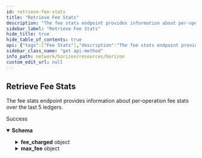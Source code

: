 ```yaml
---
id: retrieve-fee-stats
title: "Retrieve Fee Stats"
description: "The fee stats endpoint provides information about per-operation fee stats over the last 5 ledgers."
sidebar_label: "Retrieve Fee Stats"
hide_title: true
hide_table_of_contents: true
api: {"tags":["Fee Stats"],"description":"The fee stats endpoint provides information about per-operation fee stats over the last 5 ledgers.","operationId":"RetrieveFeeStats","responses":{"200":{"description":"Success","content":{"application/json":{"schema":{"type":"object","properties":{"last_ledger":{"type":"string"},"last_ledger_base_fee":{"type":"string"},"ledger_capacity_usage":{"type":"string"},"fee_charged":{"type":"object","properties":{"max":{"type":"string"},"min":{"type":"string"},"mode":{"type":"string"},"p10":{"type":"string"},"p20":{"type":"string"},"p30":{"type":"string"},"p40":{"type":"string"},"p50":{"type":"string"},"p60":{"type":"string"},"p70":{"type":"string"},"p80":{"type":"string"},"p90":{"type":"string"},"p95":{"type":"string"},"p99":{"type":"string"}},"title":"FeeDistribution"},"max_fee":{"type":"object","properties":{"max":{"type":"string"},"min":{"type":"string"},"mode":{"type":"string"},"p10":{"type":"string"},"p20":{"type":"string"},"p30":{"type":"string"},"p40":{"type":"string"},"p50":{"type":"string"},"p60":{"type":"string"},"p70":{"type":"string"},"p80":{"type":"string"},"p90":{"type":"string"},"p95":{"type":"string"},"p99":{"type":"string"}},"title":"FeeDistribution"}},"title":"FeeStats"},"examples":{"RetrieveFeeStats":{"value":{"last_ledger":"43277313","last_ledger_base_fee":"100","ledger_capacity_usage":"1","fee_charged":{"max":"5500","min":"5000","mode":"5000","p10":"5000","p20":"5000","p30":"5000","p40":"5000","p50":"5001","p60":"5001","p70":"5066","p80":"5066","p90":"5500","p95":"5500","p99":"5500"},"max_fee":{"max":"616065406","min":"5000","mode":"10003","p10":"10000","p20":"10003","p30":"10003","p40":"20005","p50":"20005","p60":"50020","p70":"50020","p80":"150000","p90":"500000","p95":"500000","p99":"1490000"}}}}}}}},"method":"get","path":"/fee_stats","servers":[{"url":"https://horizon.stellar.org","description":"The main network"},{"url":"https://horizon-testnet.stellar.org","description":"The test network"}],"info":{"title":"Horizon","version":"0.0.1"},"postman":{"name":"Retrieve Fee Stats","description":{"content":"The fee stats endpoint provides information about per-operation fee stats over the last 5 ledgers.","type":"text/plain"},"url":{"path":["fee_stats"],"host":["{{baseUrl}}"],"query":[],"variable":[]},"header":[{"key":"Accept","value":"application/json"}],"method":"GET"}}
sidebar_class_name: "get api-method"
info_path: network/horizon/resources/horizon
custom_edit_url: null
---
```



## Retrieve Fee Stats



The fee stats endpoint provides information about per-operation fee stats over the last 5 ledgers.

<div><ApiTabs><TabItem label={"200"} value={"200"}><div>

Success

</div><div><MimeTabs schemaType={"response"}><TabItem label={"application/json"} value={"application/json"}><SchemaTabs><TabItem label={"Schema"} value={"Schema"}><details style={{}} data-collapsed={false} open={true}><summary style={{"textAlign":"left"}}><strong>Schema</strong></summary><div style={{"textAlign":"left","marginLeft":"1rem"}}></div><ul style={{"marginLeft":"1rem"}}><SchemaItem collapsible={false} name={"last_ledger"} required={false} schemaName={"string"} qualifierMessage={undefined} schema={{"type":"string"}}></SchemaItem><SchemaItem collapsible={false} name={"last_ledger_base_fee"} required={false} schemaName={"string"} qualifierMessage={undefined} schema={{"type":"string"}}></SchemaItem><SchemaItem collapsible={false} name={"ledger_capacity_usage"} required={false} schemaName={"string"} qualifierMessage={undefined} schema={{"type":"string"}}></SchemaItem><SchemaItem collapsible={true} className={"schemaItem"}><details style={{}}><summary style={{}}><strong>fee_charged</strong><span style={{"opacity":"0.6"}}> object</span></summary><div style={{"marginLeft":"1rem"}}><SchemaItem collapsible={false} name={"max"} required={false} schemaName={"string"} qualifierMessage={undefined} schema={{"type":"string"}}></SchemaItem><SchemaItem collapsible={false} name={"min"} required={false} schemaName={"string"} qualifierMessage={undefined} schema={{"type":"string"}}></SchemaItem><SchemaItem collapsible={false} name={"mode"} required={false} schemaName={"string"} qualifierMessage={undefined} schema={{"type":"string"}}></SchemaItem><SchemaItem collapsible={false} name={"p10"} required={false} schemaName={"string"} qualifierMessage={undefined} schema={{"type":"string"}}></SchemaItem><SchemaItem collapsible={false} name={"p20"} required={false} schemaName={"string"} qualifierMessage={undefined} schema={{"type":"string"}}></SchemaItem><SchemaItem collapsible={false} name={"p30"} required={false} schemaName={"string"} qualifierMessage={undefined} schema={{"type":"string"}}></SchemaItem><SchemaItem collapsible={false} name={"p40"} required={false} schemaName={"string"} qualifierMessage={undefined} schema={{"type":"string"}}></SchemaItem><SchemaItem collapsible={false} name={"p50"} required={false} schemaName={"string"} qualifierMessage={undefined} schema={{"type":"string"}}></SchemaItem><SchemaItem collapsible={false} name={"p60"} required={false} schemaName={"string"} qualifierMessage={undefined} schema={{"type":"string"}}></SchemaItem><SchemaItem collapsible={false} name={"p70"} required={false} schemaName={"string"} qualifierMessage={undefined} schema={{"type":"string"}}></SchemaItem><SchemaItem collapsible={false} name={"p80"} required={false} schemaName={"string"} qualifierMessage={undefined} schema={{"type":"string"}}></SchemaItem><SchemaItem collapsible={false} name={"p90"} required={false} schemaName={"string"} qualifierMessage={undefined} schema={{"type":"string"}}></SchemaItem><SchemaItem collapsible={false} name={"p95"} required={false} schemaName={"string"} qualifierMessage={undefined} schema={{"type":"string"}}></SchemaItem><SchemaItem collapsible={false} name={"p99"} required={false} schemaName={"string"} qualifierMessage={undefined} schema={{"type":"string"}}></SchemaItem></div></details></SchemaItem><SchemaItem collapsible={true} className={"schemaItem"}><details style={{}}><summary style={{}}><strong>max_fee</strong><span style={{"opacity":"0.6"}}> object</span></summary><div style={{"marginLeft":"1rem"}}><SchemaItem collapsible={false} name={"max"} required={false} schemaName={"string"} qualifierMessage={undefined} schema={{"type":"string"}}></SchemaItem><SchemaItem collapsible={false} name={"min"} required={false} schemaName={"string"} qualifierMessage={undefined} schema={{"type":"string"}}></SchemaItem><SchemaItem collapsible={false} name={"mode"} required={false} schemaName={"string"} qualifierMessage={undefined} schema={{"type":"string"}}></SchemaItem><SchemaItem collapsible={false} name={"p10"} required={false} schemaName={"string"} qualifierMessage={undefined} schema={{"type":"string"}}></SchemaItem><SchemaItem collapsible={false} name={"p20"} required={false} schemaName={"string"} qualifierMessage={undefined} schema={{"type":"string"}}></SchemaItem><SchemaItem collapsible={false} name={"p30"} required={false} schemaName={"string"} qualifierMessage={undefined} schema={{"type":"string"}}></SchemaItem><SchemaItem collapsible={false} name={"p40"} required={false} schemaName={"string"} qualifierMessage={undefined} schema={{"type":"string"}}></SchemaItem><SchemaItem collapsible={false} name={"p50"} required={false} schemaName={"string"} qualifierMessage={undefined} schema={{"type":"string"}}></SchemaItem><SchemaItem collapsible={false} name={"p60"} required={false} schemaName={"string"} qualifierMessage={undefined} schema={{"type":"string"}}></SchemaItem><SchemaItem collapsible={false} name={"p70"} required={false} schemaName={"string"} qualifierMessage={undefined} schema={{"type":"string"}}></SchemaItem><SchemaItem collapsible={false} name={"p80"} required={false} schemaName={"string"} qualifierMessage={undefined} schema={{"type":"string"}}></SchemaItem><SchemaItem collapsible={false} name={"p90"} required={false} schemaName={"string"} qualifierMessage={undefined} schema={{"type":"string"}}></SchemaItem><SchemaItem collapsible={false} name={"p95"} required={false} schemaName={"string"} qualifierMessage={undefined} schema={{"type":"string"}}></SchemaItem><SchemaItem collapsible={false} name={"p99"} required={false} schemaName={"string"} qualifierMessage={undefined} schema={{"type":"string"}}></SchemaItem></div></details></SchemaItem></ul></details></TabItem><TabItem label={"Example (from schema)"} value={"Example (from schema)"}><ResponseSamples responseExample={"{\n  \"last_ledger\": \"string\",\n  \"last_ledger_base_fee\": \"string\",\n  \"ledger_capacity_usage\": \"string\",\n  \"fee_charged\": {\n    \"max\": \"string\",\n    \"min\": \"string\",\n    \"mode\": \"string\",\n    \"p10\": \"string\",\n    \"p20\": \"string\",\n    \"p30\": \"string\",\n    \"p40\": \"string\",\n    \"p50\": \"string\",\n    \"p60\": \"string\",\n    \"p70\": \"string\",\n    \"p80\": \"string\",\n    \"p90\": \"string\",\n    \"p95\": \"string\",\n    \"p99\": \"string\"\n  },\n  \"max_fee\": {\n    \"max\": \"string\",\n    \"min\": \"string\",\n    \"mode\": \"string\",\n    \"p10\": \"string\",\n    \"p20\": \"string\",\n    \"p30\": \"string\",\n    \"p40\": \"string\",\n    \"p50\": \"string\",\n    \"p60\": \"string\",\n    \"p70\": \"string\",\n    \"p80\": \"string\",\n    \"p90\": \"string\",\n    \"p95\": \"string\",\n    \"p99\": \"string\"\n  }\n}"} language={"json"}></ResponseSamples></TabItem><TabItem label={"RetrieveFeeStats"} value={"RetrieveFeeStats"}><ResponseSamples responseExample={"{\n  \"last_ledger\": \"43277313\",\n  \"last_ledger_base_fee\": \"100\",\n  \"ledger_capacity_usage\": \"1\",\n  \"fee_charged\": {\n    \"max\": \"5500\",\n    \"min\": \"5000\",\n    \"mode\": \"5000\",\n    \"p10\": \"5000\",\n    \"p20\": \"5000\",\n    \"p30\": \"5000\",\n    \"p40\": \"5000\",\n    \"p50\": \"5001\",\n    \"p60\": \"5001\",\n    \"p70\": \"5066\",\n    \"p80\": \"5066\",\n    \"p90\": \"5500\",\n    \"p95\": \"5500\",\n    \"p99\": \"5500\"\n  },\n  \"max_fee\": {\n    \"max\": \"616065406\",\n    \"min\": \"5000\",\n    \"mode\": \"10003\",\n    \"p10\": \"10000\",\n    \"p20\": \"10003\",\n    \"p30\": \"10003\",\n    \"p40\": \"20005\",\n    \"p50\": \"20005\",\n    \"p60\": \"50020\",\n    \"p70\": \"50020\",\n    \"p80\": \"150000\",\n    \"p90\": \"500000\",\n    \"p95\": \"500000\",\n    \"p99\": \"1490000\"\n  }\n}"} language={"json"}></ResponseSamples></TabItem></SchemaTabs></TabItem></MimeTabs></div></TabItem></ApiTabs></div>
      